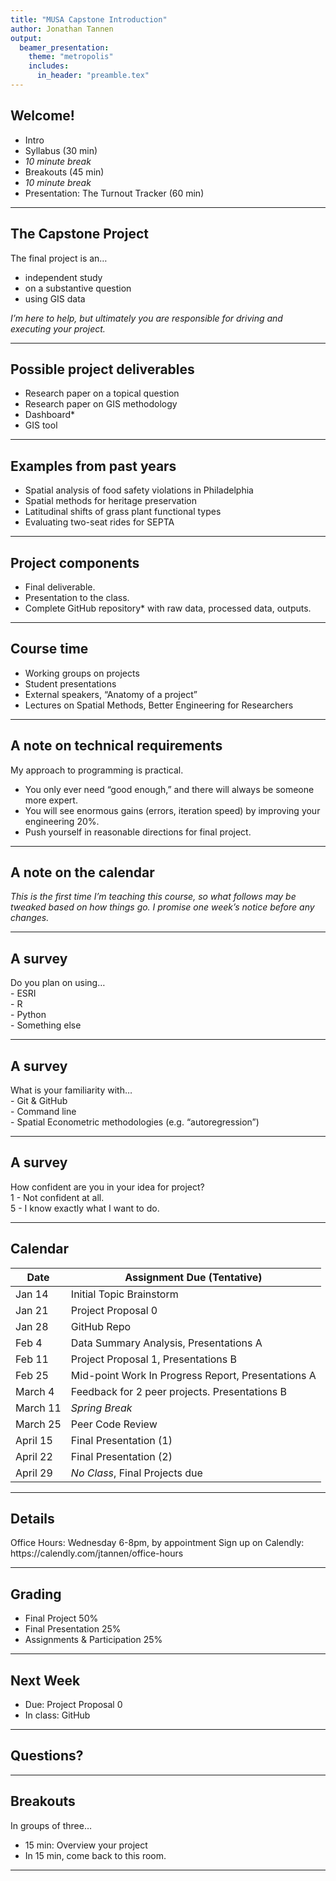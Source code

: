 ```yaml
---
title: "MUSA Capstone Introduction"
author: Jonathan Tannen
output: 
  beamer_presentation:
    theme: "metropolis"
    includes:
      in_header: "preamble.tex"
---
```


## Welcome!
- Intro 
- Syllabus (30 min)
- *10 minute break*
- Breakouts (45 min)
- *10 minute break*
- Presentation: The Turnout Tracker (60 min)

---

## The Capstone Project
The final project is an...

- independent study
- on a substantive question
- using GIS data

*I'm here to help, but ultimately you are responsible for driving and executing your project.*

--- 

## Possible project deliverables

* Research paper on a topical question
* Research paper on GIS methodology
* Dashboard*
* GIS tool

---

## Examples from past years
* Spatial analysis of food safety violations in Philadelphia
* Spatial methods for heritage preservation
* Latitudinal shifts of grass plant functional types
* Evaluating two-seat rides for SEPTA

---

## Project components
* Final deliverable.
* Presentation to the class.
* Complete GitHub repository* with raw data, processed data, outputs.

---

## Course time
* Working groups on projects
* Student presentations
* External speakers, "Anatomy of a project"
* Lectures on Spatial Methods, Better Engineering for Researchers 

---

## A note on technical requirements

My approach to programming is practical. 

- You only ever need "good enough," and there will always be someone more expert.
- You will see enormous gains (errors, iteration speed) by improving your engineering 20%.
- Push yourself in reasonable directions for final project.

---

## A note on the calendar

*This is the first time I'm teaching this course, so what follows may be tweaked based on how things go. I promise one week's notice before any changes.*

---

## A survey

Do you plan on using...  
- ESRI  
- R  
- Python    
- Something else  

---

## A survey

What is your familiarity with...  
- Git & GitHub  
- Command line  
- Spatial Econometric methodologies (e.g. "autoregression")  

---

## A survey

How confident are you in your idea for project?  
1 - Not confident at all.  
5 - I know exactly what I want to do.  

---

## Calendar

| Date | Assignment Due (Tentative)|
|-|--|
|Jan 14| Initial Topic Brainstorm |
|Jan 21| Project Proposal 0 |
|Jan 28| GitHub Repo |
|Feb 4| Data Summary Analysis, Presentations A |
|Feb 11| Project Proposal 1, Presentations B | 
|Feb 25| Mid-point Work In Progress Report, Presentations A |
|March 4| Feedback for 2 peer projects. Presentations B |
|March 11| *Spring Break* | 
|March 25| Peer Code Review | 
|April 15| Final Presentation (1) | 
|April 22| Final Presentation (2) | 
|April 29| *No Class*, Final Projects due |


---

## Details
Office Hours: Wednesday 6-8pm, by appointment
Sign up on Calendly: https://calendly.com/jtannen/office-hours

---

## Grading
- Final Project 50%
- Final Presentation 25%
- Assignments & Participation 25%

--- 

## Next Week
- Due: Project Proposal 0
- In class: GitHub

---

## Questions?


---

## Breakouts

In groups of three...

- 15 min: Overview your project
- In 15 min, come back to this room.


---


